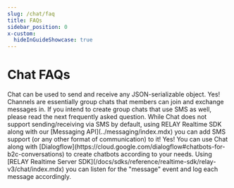 ```yaml
---
slug: /chat/faq
title: FAQs
sidebar_position: 0
x-custom:
  hideInGuideShowcase: true
---
```



# Chat FAQs

<AccordionGroup>
  <Accordion title="Can Chat only send and receive text messages?">
    Chat can be used to send and receive any JSON-serializable object.
  </Accordion>

  <Accordion title="Does Chat support group chats?">
    Yes! Channels are essentially group chats that members can join and exchange messages in. If you intend to create group chats that use SMS as well, please read the next frequently asked question.
  </Accordion>

  <Accordion title="Does Chat support sending/receiving via SMS?">
    While Chat does not support sending/receiving via SMS by default, using RELAY Realtime SDK along with our [Messaging API](../messaging/index.mdx) you can add SMS support (or any other format of communication) to it!
  </Accordion>

  <Accordion title="Can we use Chat to build a chatbot?">
    Yes! You can use Chat along with [Dialogflow](https://cloud.google.com/dialogflow#chatbots-for-b2c-conversations) to create chatbots according to your needs.
  </Accordion>

  <Accordion title="Can Chat messages be logged?">
    Using [RELAY Realtime Server SDK](/docs/sdks/reference/realtime-sdk/relay-v3/chat/index.mdx) you can listen for the "message" event and log each message accordingly.
  </Accordion>
</AccordionGroup>
